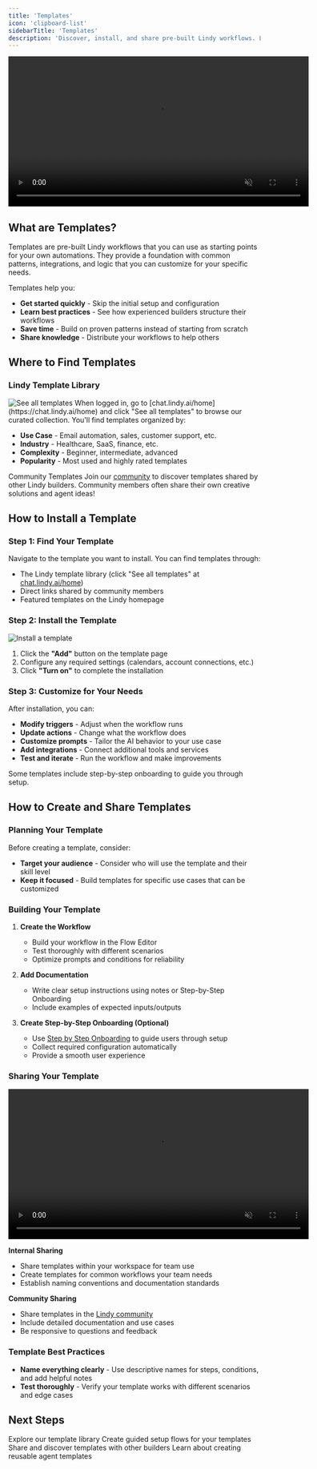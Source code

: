 ```yaml
---
title: 'Templates'
icon: 'clipboard-list'
sidebarTitle: 'Templates'
description: 'Discover, install, and share pre-built Lindy workflows. Learn how templates can jumpstart your automation projects and help you build faster.'
---
```


<div style={{ display: 'flex', justifyContent: 'center', margin: '2rem 0' }}>
  <div className="video-card">
    <video
      src="/lindy-brand-assets/templates.mp4"
      width="600"
      autoPlay
      muted
      loop
      playsInline
      style={{ display: 'block', width: '100%', borderRadius: '16px' }}
    />
  </div>
</div>

## What are Templates?

Templates are pre-built Lindy workflows that you can use as starting points for your own automations. They provide a foundation with common patterns, integrations, and logic that you can customize for your specific needs.

Templates help you:
- **Get started quickly** - Skip the initial setup and configuration
- **Learn best practices** - See how experienced builders structure their workflows
- **Save time** - Build on proven patterns instead of starting from scratch
- **Share knowledge** - Distribute your workflows to help others

## Where to Find Templates

### Lindy Template Library

<Frame>
  <img src="/lindy-brand-assets/templates-see-all.png" alt="See all templates" />
</Frame>
When logged in, go to [chat.lindy.ai/home](https://chat.lindy.ai/home) and click "See all templates" to browse our curated collection. You'll find templates organized by:


- **Use Case** - Email automation, sales, customer support, etc.
- **Industry** - Healthcare, SaaS, finance, etc.
- **Complexity** - Beginner, intermediate, advanced
- **Popularity** - Most used and highly rated templates

<Tip>
Community Templates
Join our <a href="https://community.lindy.ai/join">community</a> to discover templates shared by other Lindy builders. Community members often share their own creative solutions and agent ideas!
</Tip>

## How to Install a Template

### Step 1: Find Your Template
Navigate to the template you want to install. You can find templates through:
- The Lindy template library (click "See all templates" at [chat.lindy.ai/home](https://chat.lindy.ai/home))
- Direct links shared by community members
- Featured templates on the Lindy homepage

### Step 2: Install the Template

<Frame>
  <img src="/lindy-brand-assets/templates-install.png" alt="Install a template" />
</Frame>

1. Click the **"Add"** button on the template page
3. Configure any required settings (calendars, account connections, etc.)
4. Click **"Turn on"** to complete the installation

### Step 3: Customize for Your Needs
After installation, you can:
- **Modify triggers** - Adjust when the workflow runs
- **Update actions** - Change what the workflow does
- **Customize prompts** - Tailor the AI behavior to your use case
- **Add integrations** - Connect additional tools and services
- **Test and iterate** - Run the workflow and make improvements

<Tip>
Some templates include step-by-step onboarding to guide you through setup.
</Tip>

## How to Create and Share Templates

### Planning Your Template
Before creating a template, consider:

- **Target your audience** - Consider who will use the template and their skill level
- **Keep it focused** - Build templates for specific use cases that can be customized


### Building Your Template

1. **Create the Workflow**
   - Build your workflow in the Flow Editor
   - Test thoroughly with different scenarios
   - Optimize prompts and conditions for reliability

2. **Add Documentation**
   - Write clear setup instructions using notes or Step-by-Step Onboarding
   - Include examples of expected inputs/outputs

3. **Create Step-by-Step Onboarding (Optional)**
   - Use [Step by Step Onboarding](/skills/by-lindy/step-by-step-onboarding) to guide users through setup
   - Collect required configuration automatically
   - Provide a smooth user experience

### Sharing Your Template

<div style={{ display: 'flex', justifyContent: 'center', margin: '1rem 0' }}>
  <div className="video-card">
    <video
      src="/lindy-brand-assets/template-share.mp4"
      width="600"
      autoPlay
      muted
      loop
      playsInline
      style={{ display: 'block', width: '100%', borderRadius: '16px' }}
    />
  </div>
</div>

**Internal Sharing**
- Share templates within your workspace for team use
- Create templates for common workflows your team needs
- Establish naming conventions and documentation standards

**Community Sharing**
- Share templates in the [Lindy community](https://community.lindy.ai/join)
- Include detailed documentation and use cases
- Be responsive to questions and feedback


### Template Best Practices

- **Name everything clearly** - Use descriptive names for steps, conditions, and add helpful notes
- **Test thoroughly** - Verify your template works with different scenarios and edge cases


## Next Steps

<CardGroup cols={2}>
  <Card title="Browse Templates" href="https://chat.lindy.ai/home" icon="search">
    Explore our template library
  </Card>
  <Card title="Step by Step Onboarding" href="/skills/by-lindy/step-by-step-onboarding" icon="memo-circle-check">
    Create guided setup flows for your templates
  </Card>
  <Card title="Community" href="https://community.lindy.ai/join" icon="users">
    Share and discover templates with other builders
  </Card>
  <Card title="Agent Templates" href="/building-agents/agent-basics/agent-templates" icon="robot">
    Learn about creating reusable agent templates
  </Card>
</CardGroup> 